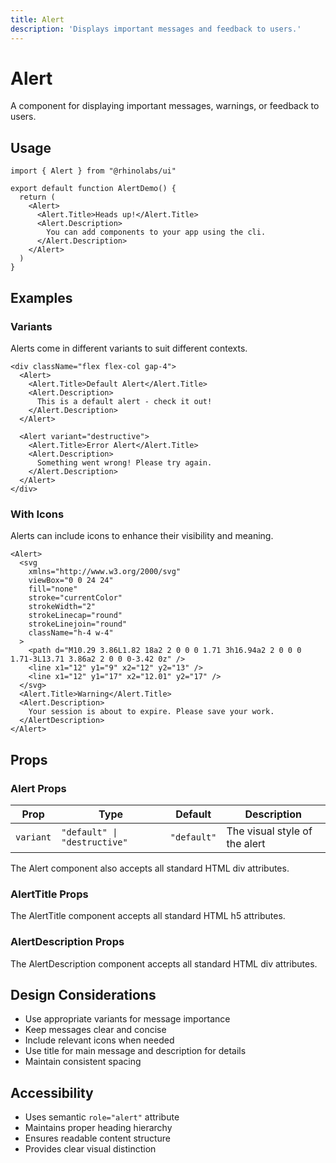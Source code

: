```yaml
---
title: Alert
description: 'Displays important messages and feedback to users.'
---
```


# Alert

A component for displaying important messages, warnings, or feedback to users.

## Usage

```tsx
import { Alert } from "@rhinolabs/ui"

export default function AlertDemo() {
  return (
    <Alert>
      <Alert.Title>Heads up!</Alert.Title>
      <Alert.Description>
        You can add components to your app using the cli.
      </Alert.Description>
    </Alert>
  )
}
```

## Examples

### Variants

Alerts come in different variants to suit different contexts.

```tsx
<div className="flex flex-col gap-4">
  <Alert>
    <Alert.Title>Default Alert</Alert.Title>
    <Alert.Description>
      This is a default alert - check it out!
    </Alert.Description>
  </Alert>

  <Alert variant="destructive">
    <Alert.Title>Error Alert</Alert.Title>
    <Alert.Description>
      Something went wrong! Please try again.
    </Alert.Description>
  </Alert>
</div>
```

### With Icons

Alerts can include icons to enhance their visibility and meaning.

```tsx
<Alert>
  <svg
    xmlns="http://www.w3.org/2000/svg"
    viewBox="0 0 24 24"
    fill="none"
    stroke="currentColor"
    strokeWidth="2"
    strokeLinecap="round"
    strokeLinejoin="round"
    className="h-4 w-4"
  >
    <path d="M10.29 3.86L1.82 18a2 2 0 0 0 1.71 3h16.94a2 2 0 0 0 1.71-3L13.71 3.86a2 2 0 0 0-3.42 0z" />
    <line x1="12" y1="9" x2="12" y2="13" />
    <line x1="12" y1="17" x2="12.01" y2="17" />
  </svg>
  <Alert.Title>Warning</Alert.Title>
  <Alert.Description>
    Your session is about to expire. Please save your work.
  </AlertDescription>
</Alert>
```

## Props

### Alert Props

| Prop | Type | Default | Description |
|------|------|---------|-------------|
| `variant` | `"default" \| "destructive"` | `"default"` | The visual style of the alert |

The Alert component also accepts all standard HTML div attributes.

### AlertTitle Props

The AlertTitle component accepts all standard HTML h5 attributes.

### AlertDescription Props

The AlertDescription component accepts all standard HTML div attributes.

## Design Considerations

- Use appropriate variants for message importance
- Keep messages clear and concise
- Include relevant icons when needed
- Use title for main message and description for details
- Maintain consistent spacing

## Accessibility

- Uses semantic `role="alert"` attribute
- Maintains proper heading hierarchy
- Ensures readable content structure
- Provides clear visual distinction
